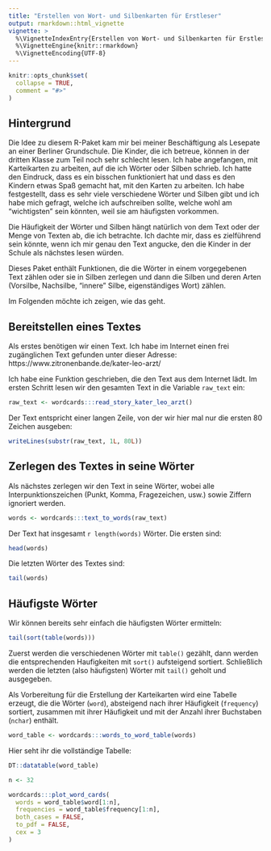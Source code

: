 ```yaml
---
title: "Erstellen von Wort- und Silbenkarten für Erstleser"
output: rmarkdown::html_vignette
vignette: >
  %\VignetteIndexEntry{Erstellen von Wort- und Silbenkarten für Erstleser}
  %\VignetteEngine{knitr::rmarkdown}
  %\VignetteEncoding{UTF-8}
---
```


```r
knitr::opts_chunk$set(
  collapse = TRUE,
  comment = "#>"
)
```

## Hintergrund

Die Idee zu diesem R-Paket kam mir bei meiner Beschäftigung als Lesepate an
einer Berliner Grundschule. Die Kinder, die ich betreue, können in der dritten
Klasse zum Teil noch sehr schlecht lesen. Ich habe angefangen, mit Karteikarten
zu arbeiten, auf die ich Wörter oder Silben schrieb. Ich hatte den Eindruck,
dass es ein bisschen funktioniert hat und dass es den Kindern etwas Spaß gemacht
hat, mit den Karten zu arbeiten. Ich habe festgestellt, dass es sehr viele
verschiedene Wörter und Silben gibt und ich habe mich gefragt, welche ich
aufschreiben sollte, welche wohl am "wichtigsten" sein könnten, weil sie am 
häufigsten vorkommen.

Die Häufigkeit der Wörter und Silben hängt natürlich von dem Text oder der Menge
von Texten ab, die ich betrachte. Ich dachte mir, dass es zielführend sein
könnte, wenn ich mir genau den Text angucke, den die Kinder in der Schule als
nächstes lesen würden.

Dieses Paket enthält Funktionen, die die Wörter in einem vorgegebenen Text
zählen oder sie in Silben zerlegen und dann die Silben und deren Arten 
(Vorsilbe, Nachsilbe, "innere" Silbe, eigenständiges Wort) zählen.

Im Folgenden möchte ich zeigen, wie das geht.

## Bereitstellen eines Textes

Als erstes benötigen wir einen Text. Ich habe im Internet einen frei 
zugänglichen Text gefunden unter dieser Adresse: 
https://www.zitronenbande.de/kater-leo-arzt/

Ich habe eine Funktion geschrieben, die den Text aus dem Internet lädt. Im 
ersten Schritt lesen wir den gesamten Text in die Variable `raw_text` ein:

```r
raw_text <- wordcards:::read_story_kater_leo_arzt()
```

Der Text entspricht einer langen Zeile, von der wir hier mal nur die ersten
80 Zeichen ausgeben:

```r
writeLines(substr(raw_text, 1L, 80L))
```

## Zerlegen des Textes in seine Wörter

Als nächstes zerlegen wir den Text in seine Wörter, wobei alle 
Interpunktionszeichen (Punkt, Komma, Fragezeichen, usw.) sowie Ziffern
ignoriert werden.

```r
words <- wordcards:::text_to_words(raw_text)
```

Der Text hat insgesamt `r length(words)` Wörter. Die ersten sind:

```r
head(words)
```

Die letzten Wörter des Textes sind:

```r
tail(words)
```

## Häufigste Wörter

Wir können bereits sehr einfach die häufigsten Wörter ermitteln:

```r
tail(sort(table(words)))
```
Zuerst werden die verschiedenen Wörter mit `table()` gezählt, dann werden die
entsprechenden Haufigkeiten mit `sort()` aufsteigend sortiert. Schließlich 
werden die letzten (also häufigsten) Wörter mit `tail()` geholt und ausgegeben.

Als Vorbereitung für die Erstellung der Karteikarten wird eine Tabelle erzeugt,
die die Wörter (`word`), absteigend nach ihrer Häufigkeit (`frequency`)
sortiert, zusammen mit ihrer Häufigkeit und mit der Anzahl ihrer Buchstaben
(`nchar`) enthält.

```r
word_table <- wordcards:::words_to_word_table(words)
```

Hier seht ihr die vollständige Tabelle:

```r
DT::datatable(word_table)
```

```r
n <- 32

wordcards:::plot_word_cards(
  words = word_table$word[1:n], 
  frequencies = word_table$frequency[1:n], 
  both_cases = FALSE,
  to_pdf = FALSE,
  cex = 3
)
```

